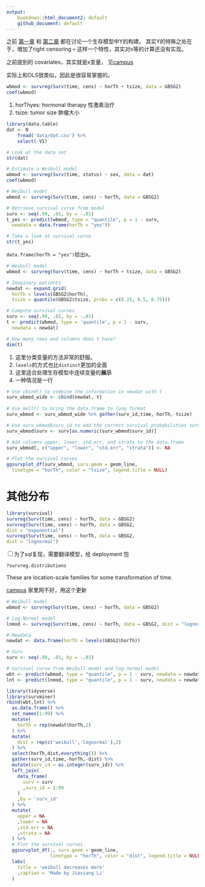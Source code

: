 ```yaml
---
output: 
    bookdown::html_document2: default
    github_document: default
---
```


之前
[第一章](ch1.md)
和
[第二章](ch2.md)
都在讨论一个生存模型中Y的构建。
其实Y的特殊之处在于，增加了right censoring `+` 这样一个特性，其实对x等的计算还没有实现。

之前提到的 covariates，其实就是x变量，
见[campus](https://campus.datacamp.com/courses/survival-analysis-in-r/the-weibull-model?ex=1)

实际上和OLS很类似，因此是很容易掌握的。

```r
wbmod <- survreg(Surv(time, cens) ~ horTh + tsize, data = GBSG2)
coef(wbmod)
```

1. horThyes: hormonal therapy 性激素治疗
1. tsize: tumor size 肿瘤大小

```r
library(data.table)
dat <- N
    fread('data/dat.csv') %>% 
    select(-V1)
```

```r
# Look at the data set
str(dat)

# Estimate a Weibull model
wbmod <- survreg(Surv(time, status) ~ sex, data = dat)
coef(wbmod)
```

```r
# Weibull model
wbmod <- survreg(Surv(time, cens) ~ horTh, data = GBSG2)

# Retrieve survival curve from model
surv <- seq(.99, .01, by = -.01)
t_yes <- predict(wbmod, type = "quantile", p = 1 - surv,
  newdata = data.frame(horTh = "yes"))

# Take a look at survival curve
str(t_yes)
```

`data.frame(horTh = "yes")`给出x。

```r
# Weibull model
wbmod <- survreg(Surv(time, cens) ~ horTh + tsize, data = GBSG2)

# Imaginary patients
newdat <- expand.grid(
  horTh = levels(GBSG2$horTh),
  tsize = quantile(GBSG2$tsize, probs = c(0.25, 0.5, 0.75)))

# Compute survival curves
surv <- seq(.99, .01, by = -.01)
t <- predict(wbmod, type = 'quantile', p = 1 - surv,
  newdata = newdat)

# How many rows and columns does t have?
dim(t)
```

1. 这里分类变量的方法非常的舒服。
1. `levels`的方式也比`distinct`更加的全面
1. 这里适合处理生存模型中连续变量的**展示**
1. 一种情况是一行

```r
# Use cbind() to combine the information in newdat with t
surv_wbmod_wide <- cbind(newdat, t)
  
# Use melt() to bring the data.frame to long format
surv_wbmod <- surv_wbmod_wide %>% gather(surv_id,time,-horTh,-tsize)

# Use surv_wbmod$surv_id to add the correct survival probabilities surv
surv_wbmod$surv <- surv[as.numeric(surv_wbmod$surv_id)]

# Add columns upper, lower, std.err, and strata to the data.frame
surv_wbmod[, c("upper", "lower", "std.err", "strata")] <- NA

# Plot the survival curves
ggsurvplot_df(surv_wbmod, surv.geom = geom_line,
  linetype = "horTh", color = "tsize", legend.title = NULL)
```

# 其他分布

```r
library(survival)
survreg(Surv(time, cens) ~ horTh, data = GBSG2)
survreg(Surv(time, cens) ~ horTh, data = GBSG2,
dist = "exponential")
survreg(Surv(time, cens) ~ horTh, data = GBSG2,
dist = "lognormal")
```

<input type="checkbox" id="checkbox1" class="styled">为了sql复现，需要翻译模型，给 deployment 包

```r
?survreg.distributions
```

These are location-scale families for some transformation of time. 

[campus](https://campus.datacamp.com/courses/survival-analysis-in-r/the-weibull-model?ex=9) 家里网不好，用这个更新

```r
# Weibull model
wbmod <- survreg(Surv(time, cens) ~ horTh, data = GBSG2)

# Log-Normal model
lnmod <- survreg(Surv(time, cens) ~ horTh, data = GBSG2, dist = "lognormal")

# Newdata
newdat <- data.frame(horTh = levels(GBSG2$horTh))

# Surv
surv <- seq(.99, .01, by = -.01)

# Survival curve from Weibull model and log-normal model
wbt <- predict(wbmod, type = "quantile", p = 1 - surv, newdata = newdat)
lnt <- predict(lnmod, type = "quantile", p = 1 - surv, newdata = newdat)
```

```r
library(tidyverse)
library(survminer)
rbind(wbt,lnt) %>% 
  as.data.frame() %>% 
  set_names(1:99) %>% 
  mutate(
    horTh = rep(newdat$horTh,2)
  ) %>% 
  mutate(
    dist = rep(c('weibull','lognormal'),2)
  ) %>% 
  select(horTh,dist,everything()) %>% 
  gather(surv_id,time,-horTh,-dist) %>% 
  mutate(surv_id = as.integer(surv_id)) %>% 
  left_join(
    data_frame(
      surv = surv
      ,surv_id = 1:99
    )
    ,by = 'surv_id'
  ) %>% 
  mutate(
    upper = NA
    ,lower = NA
    ,std.err = NA
    ,strata = NA
  ) %>% 
  # Plot the survival curves
  ggsurvplot_df(., surv.geom = geom_line, 
                linetype = "horTh", color = "dist", legend.title = NULL) +
  labs(
    title = 'weibull decreases more'
    ,caption = 'Made by Jiaxiang Li'
  )
```

